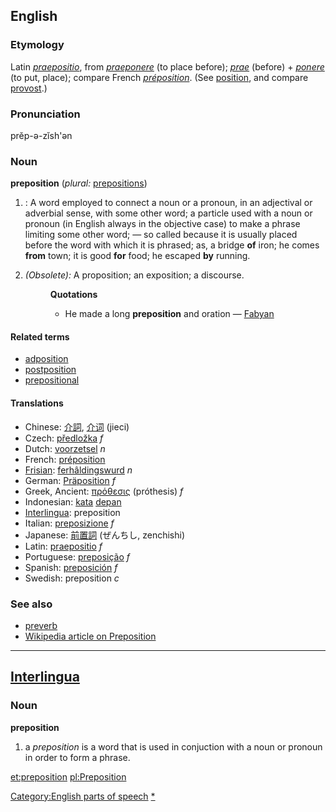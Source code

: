 ==English==
===Etymology===
Latin ''[[praepositio]]'', from ''[[praeponere]]'' (to place before); ''[[prae]]'' (before) + ''[[ponere]]'' (to put, place); compare French ''[[préposition]]''. (See [[position]], and compare [[provost]].)

===Pronunciation===
prĕp-ə-zĭsh'ən

===Noun===
'''preposition''' (''plural:'' [[prepositions]])

#{{grammar}}: A word employed to connect a noun or a pronoun, in an adjectival or adverbial sense, with some other word; a particle used with a noun or pronoun (in English always in the objective case) to make a phrase limiting some other word; — so called because it is usually placed before the word with which it is phrased; as, a bridge '''of''' iron; he comes '''from''' town; it is good '''for''' food; he escaped '''by''' running.
#''(Obsolete):'' A proposition; an exposition; a discourse.
#:'''Quotations'''
#:*He made a long '''preposition''' and oration — [[Fabyan]]

==== Related terms ====
*[[adposition]]
*[[postposition]]
*[[prepositional]]

==== Translations ====
*Chinese: [[介詞]], [[介词]] (jieci)
*Czech: [[předložka]] ''f''
*Dutch: [[voorzetsel]] ''n''
*French: [[préposition]]
*[[Frisian]]: [[ferhâldingswurd]] ''n''
*German: [[Präposition]] ''f''
*Greek, Ancient: [[πρόθεσις]] (próthesis) ''f''
*Indonesian: [[kata]] [[depan]]
*[[Interlingua]]: preposition
*Italian: [[preposizione]] ''f''
*Japanese: [[前置詞]] (ぜんちし, zenchishi)
*Latin: [[praepositio]] ''f''
*Portuguese: [[preposição]] ''f''
*Spanish: [[preposición]] ''f''
*Swedish: preposition ''c''

===See also===
*[[preverb]]
*[[w:preposition|Wikipedia article on Preposition]]

----

== [[Interlingua]] ==
=== Noun ===
'''preposition'''

# a ''preposition'' is a word that is used in conjuction with a noun or pronoun in order to form a phrase.

[[Category:English parts of speech]]
[[Category:English prepositions|*]]

[[et:preposition]]
[[pl:Preposition]]